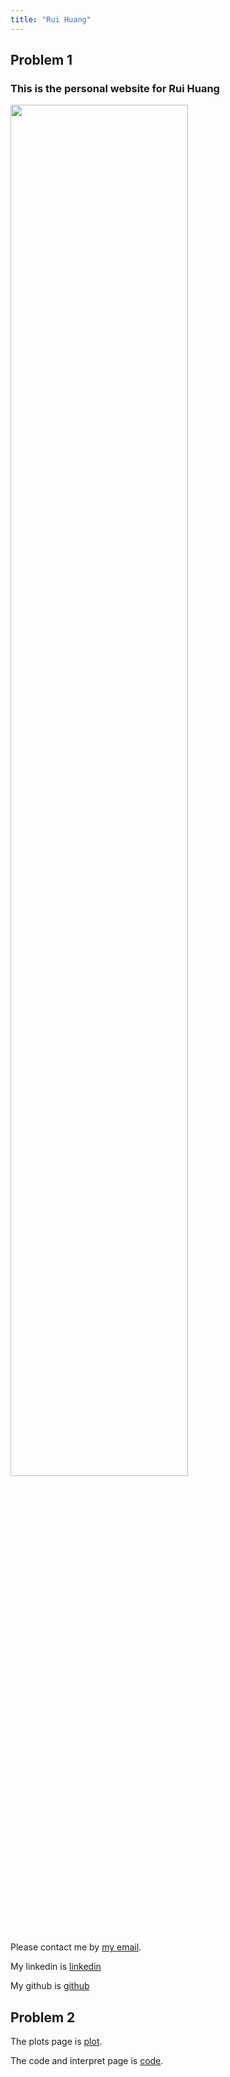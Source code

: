 ```yaml
---
title: "Rui Huang"
---
```


## Problem 1

### This is the personal website for Rui Huang

<p align="center">
<img src="images/photo.jpg" style="width:75%">


Please contact me by [my email](rh2916@columbia.edu).

My linkedin is [linkedin](https://www.linkedin.com/in/rui-huang-19a787160/)

My github is [github](https://github.com/rh2916)


## Problem 2 

The plots page is [plot](plot.html).

The code and interpret page is [code](code.html).
